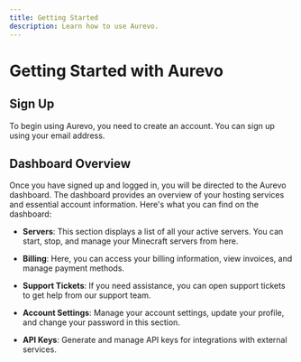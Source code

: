 ```yaml
---
title: Getting Started
description: Learn how to use Aurevo.
---
```


# Getting Started with Aurevo

## Sign Up

To begin using Aurevo, you need to create an account. You can sign up using your email address.

## Dashboard Overview

Once you have signed up and logged in, you will be directed to the Aurevo dashboard. The dashboard provides an overview of your hosting services and essential account information. Here's what you can find on the dashboard:

- **Servers**: This section displays a list of all your active servers. You can start, stop, and manage your Minecraft servers from here.

- **Billing**: Here, you can access your billing information, view invoices, and manage payment methods.

- **Support Tickets**: If you need assistance, you can open support tickets to get help from our support team.

- **Account Settings**: Manage your account settings, update your profile, and change your password in this section.

- **API Keys**: Generate and manage API keys for integrations with external services.
